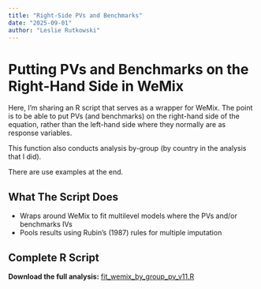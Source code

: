 ```yaml
---
title: "Right-Side PVs and Benchmarks"
date: "2025-09-01"
author: "Leslie Rutkowski"
---
```


# Putting PVs and Benchmarks on the Right-Hand Side in WeMix

Here, I'm sharing an R script that serves as a wrapper for WeMix. The point is to be able to put PVs (and benchmarks) on the right-hand side of the equation, rather than the left-hand side where they normally are as response variables.

This function also conducts analysis by-group (by country in the analysis that I did). 

There are use examples at the end. 

## What The Script Does

- Wraps around WeMix to fit multilevel models where the PVs and/or benchmarks IVs
- Pools results using Rubin's (1987) rules for multiple imputation

## Complete R Script

**Download the full analysis:** [fit_wemix_by_group_pv_v11.R](https://raw.githubusercontent.com/mollyolaf/ilsa_solutions/main/fit_wemix_by_group_pv_v11.R)



